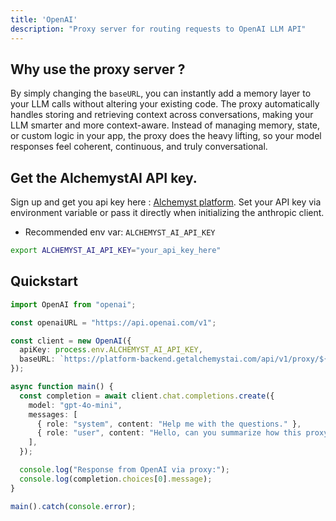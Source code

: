 ```yaml
---
title: 'OpenAI'
description: "Proxy server for routing requests to OpenAI LLM API"
---
```


## Why use the proxy server ?

By simply changing the `baseURL`, you can instantly add a memory layer to your LLM calls without altering your existing code. The proxy automatically handles storing and retrieving context across conversations, making your LLM smarter and more context-aware. Instead of managing memory, state, or custom logic in your app, the proxy does the heavy lifting, so your model responses feel coherent, continuous, and truly conversational.  

## Get the AlchemystAI API key.

Sign up and get you api key here : [Alchemyst platform](https://platform.getalchemystai.com/). Set your API key via environment variable or pass it directly when initializing the anthropic client.

- Recommended env var: `ALCHEMYST_AI_API_KEY`

```bash
export ALCHEMYST_AI_API_KEY="your_api_key_here"
```

## Quickstart

```ts 
import OpenAI from "openai";

const openaiURL = "https://api.openai.com/v1";

const client = new OpenAI({
  apiKey: process.env.ALCHEMYST_AI_API_KEY, 
  baseURL: `https://platform-backend.getalchemystai.com/api/v1/proxy/${openaiURL}/${process.env.OPENAI_API_KEY}`, 
});

async function main() {
  const completion = await client.chat.completions.create({
    model: "gpt-4o-mini",
    messages: [
      { role: "system", content: "Help me with the questions." },
      { role: "user", content: "Hello, can you summarize how this proxy works?" },
    ],
  });

  console.log("Response from OpenAI via proxy:");
  console.log(completion.choices[0].message);
}

main().catch(console.error);


```